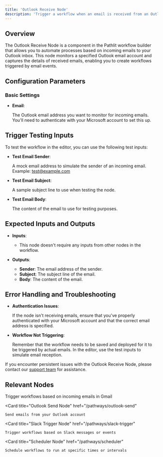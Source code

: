 ```yaml
---
title: 'Outlook Receive Node'
description: 'Trigger a workflow when an email is received from an Outlook inbox'
---
```


## Overview
The Outlook Receive Node is a component in the Pathlit workflow builder that allows you to automate processes based on incoming emails to your Outlook inbox. This node monitors a specified Outlook email account and captures the details of received emails, enabling you to create workflows triggered by email events.

## Configuration Parameters

### Basic Settings
* **Email**: 
    
    The Outlook email address you want to monitor for incoming emails. You'll need to authenticate with your Microsoft account to set this up.

## Trigger Testing Inputs

To test the workflow in the editor, you can use the following test inputs:

* **Test Email Sender**:
    
    A mock email address to simulate the sender of an incoming email. 
    Example: test@example.com

* **Test Email Subject**:
    
    A sample subject line to use when testing the node.

* **Test Email Body**:
    
    The content of the email to use for testing purposes.

## Expected Inputs and Outputs
- **Inputs**:
  - This node doesn't require any inputs from other nodes in the workflow.

- **Outputs**:
  - **Sender**: The email address of the sender.
  - **Subject**: The subject line of the email.
  - **Body**: The content of the email.

## Error Handling and Troubleshooting

- **Authentication Issues**: 
    
    If the node isn't receiving emails, ensure that you've properly authenticated with your Microsoft account and that the correct email address is specified.

- **Workflow Not Triggering**: 
    
    Remember that the workflow needs to be saved and deployed for it to be triggered by actual emails. In the editor, use the test inputs to simulate email reception.

If you encounter persistent issues with the Outlook Receive Node, please contact our [support team](mailto:dev@pathlit.ai) for assistance.

## Relevant Nodes
<CardGroup>
  <Card
    title="Gmail Receive Node"
    href="/pathways/gmail-receive"
  >
    Trigger workflows based on incoming emails in Gmail
  </Card>

  <Card
    title="Outlook Send Node"
    href="/pathways/outlook-send"
  >
    Send emails from your Outlook account
  </Card>

  <Card
    title="Slack Trigger Node"
    href="/pathways/slack-trigger"
  >
    Trigger workflows based on Slack messages or events
  </Card>

  <Card
    title="Scheduler Node"
    href="/pathways/scheduler"
  >
    Schedule workflows to run at specific times or intervals
  </Card>
</CardGroup>
